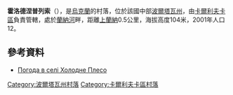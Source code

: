 {{coord|49|25|55|N|35|18|46|E|scale:100000_region:UA|display=title}}

'''霍洛德涅普列索'''（{{lang-uk|Холодне Плесо}}），是[[烏克蘭|烏克蘭]]的村落，位於該國中部[[波爾塔瓦州|波爾塔瓦州]]，由[[卡爾利夫卡區|卡爾利夫卡區]]負責管轄，處於[[蘭納河|蘭納河]]畔，距離[[上蘭納|上蘭納]]0.5公里，海拔高度104米，2001年人口12。

==參考資料==
* [http://weather.in.ua/ua/poltavskaja/27441 Погода в селі Холодне Плесо]

{{DEFAULTSORT:Холодне Плесо}}
[[Category:波爾塔瓦州村落|Category:波爾塔瓦州村落]]
[[Category:卡爾利夫卡區村落|Category:卡爾利夫卡區村落]]


{{Poltava-geo-stub}}